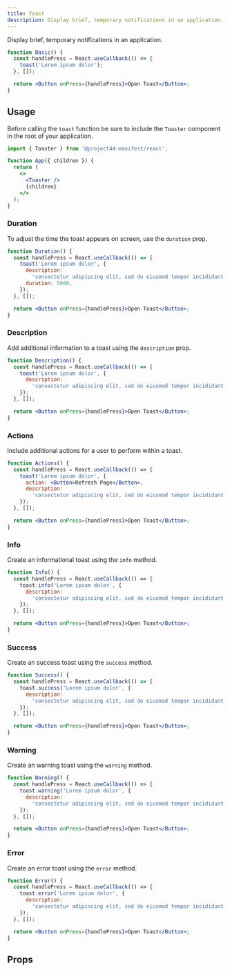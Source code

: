 ```yaml
---
title: Toast
description: Display brief, temporary notifications in an application.
---
```


Display brief, temporary notifications in an application.

```jsx live
function Basic() {
  const handlePress = React.useCallback(() => {
    toast('Lorem ipsum dolor');
  }, []);

  return <Button onPress={handlePress}>Open Toast</Button>;
}
```

## Usage

Before calling the `toast` function be sure to include the `Toaster` component in the root of your
application.

```jsx
import { Toaster } from '@project44-manifest/react';

function App({ children }) {
  return (
    <>
      <Toaster />
      {children}
    </>
  );
}
```

### Duration

To adjust the time the toast appears on screen, use the `duration` prop.

```jsx live
function Duration() {
  const handlePress = React.useCallback(() => {
    toast('Lorem ipsum dolor', {
      description:
        'consectetur adipiscing elit, sed do eiusmod tempor incididunt ut labore et dolore magna aliqua.',
      duration: 5000,
    });
  }, []);

  return <Button onPress={handlePress}>Open Toast</Button>;
}
```

### Description

Add additional information to a toast using the `description` prop.

```jsx live
function Description() {
  const handlePress = React.useCallback(() => {
    toast('Lorem ipsum dolor', {
      description:
        'consectetur adipiscing elit, sed do eiusmod tempor incididunt ut labore et dolore magna aliqua.',
    });
  }, []);

  return <Button onPress={handlePress}>Open Toast</Button>;
}
```

### Actions

Include additional actions for a user to perform within a toast.

```jsx live
function Actions() {
  const handlePress = React.useCallback(() => {
    toast('Lorem ipsum dolor', {
      action: <Button>Refresh Page</Button>,
      description:
        'consectetur adipiscing elit, sed do eiusmod tempor incididunt ut labore et dolore magna aliqua.',
    });
  }, []);

  return <Button onPress={handlePress}>Open Toast</Button>;
}
```

### Info

Create an informational toast using the `info` method.

```jsx live
function Info() {
  const handlePress = React.useCallback(() => {
    toast.info('Lorem ipsum dolor', {
      description:
        'consectetur adipiscing elit, sed do eiusmod tempor incididunt ut labore et dolore magna aliqua.',
    });
  }, []);

  return <Button onPress={handlePress}>Open Toast</Button>;
}
```

### Success

Create an success toast using the `success` method.

```jsx live
function Success() {
  const handlePress = React.useCallback(() => {
    toast.success('Lorem ipsum dolor', {
      description:
        'consectetur adipiscing elit, sed do eiusmod tempor incididunt ut labore et dolore magna aliqua.',
    });
  }, []);

  return <Button onPress={handlePress}>Open Toast</Button>;
}
```

### Warning

Create an warning toast using the `warning` method.

```jsx live
function Warning() {
  const handlePress = React.useCallback(() => {
    toast.warning('Lorem ipsum dolor', {
      description:
        'consectetur adipiscing elit, sed do eiusmod tempor incididunt ut labore et dolore magna aliqua.',
    });
  }, []);

  return <Button onPress={handlePress}>Open Toast</Button>;
}
```

### Error

Create an error toast using the `error` method.

```jsx live
function Error() {
  const handlePress = React.useCallback(() => {
    toast.error('Lorem ipsum dolor', {
      description:
        'consectetur adipiscing elit, sed do eiusmod tempor incididunt ut labore et dolore magna aliqua.',
    });
  }, []);

  return <Button onPress={handlePress}>Open Toast</Button>;
}
```

## Props

<PropsTable component="Toaster" />
